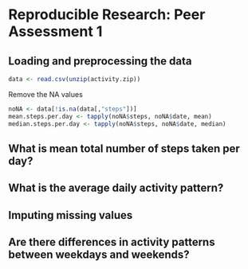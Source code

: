 # Reproducible Research: Peer Assessment 1


## Loading and preprocessing the data
```r
data <- read.csv(unzip(activity.zip))
```

Remove the NA values
```r
noNA <- data[!is.na(data[,"steps"])]
mean.steps.per.day <- tapply(noNA$steps, noNA$date, mean)
median.steps.per.day <- tapply(noNA$steps, noNA$date, median)
```


## What is mean total number of steps taken per day?



## What is the average daily activity pattern?



## Imputing missing values



## Are there differences in activity patterns between weekdays and weekends?
